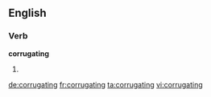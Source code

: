 ==English==

===Verb===
'''corrugating'''

# {{present participle of|[[corrugate]]}}

[[de:corrugating]]
[[fr:corrugating]]
[[ta:corrugating]]
[[vi:corrugating]]
